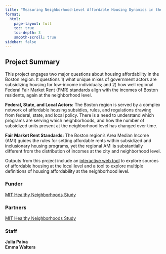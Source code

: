 ```yaml
---
title: "Measuring Neighborhood-Level Affordable Housing Dynamics in the Boston Region"
format:
  html:
    page-layout: full
    toc: true
    toc-depth: 3
    smooth-scroll: true
sidebar: false
---
```


## Project Summary

This project engages two major questions about housing affordability in the Boston region. It questions 1) what unique mixes of government actors are subsidizing housing for low-income individuals; and 2) how well regional Federal Fair Market Rent (FMR) standards align with the incomes of Boston residents, again at the neighborhood level.

**Federal, State, and Local Actors:** The Boston region is served by a complex network of affordable housing subsidies, rules, and regulations drawing from federal, state, and local policy. There is a need to understand which programs are serving which neighborhoods, and how the number of subsidized units present at the neighborhood level has changed over time.

**Fair Market Rent Standards:** The Boston region's Area Median Income (AMI) guides the rules for setting affordable rents within subsidized and inclusionary housing programs, yet the regional AMI is substantially different from the distribution of incomes at the city and neighborhood level.

Outputs from this project include an [interactive web tool](https:/housinglab.shinyapps.io/affordable_boston/) to explore sources of affordable housing at the local level and a tool to explore multiple definitions of housing affordability at the neighborhood level.

### Funder

[MIT Healthy Neighborhoods Study](https://hns.mit.edu)

### Partners

[MIT Healthy Neighborhoods Study](https://hns.mit.edu)

### Staff

**Julia Paiva** </br> **Emma Walters**
